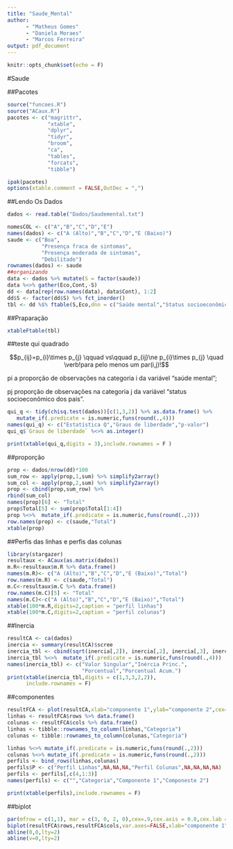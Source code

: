 ```yaml
---
title: "Saude_Mental"
author:
      - "Matheus Gomes"
      - "Daniela Moraes"
      - "Marcos Ferreira"
output: pdf_document
---
```


```r
knitr::opts_chunk$set(echo = F)

```

#Saude

##Pacotes
```r
source("funcoes.R")
source("ACaux.R")
pacotes <- c("magrittr",
             "xtable",
             "dplyr",
             "tidyr",
             "broom",
             "ca",
             "tables",
             "forcats",
             "tibble")

ipak(pacotes)
options(xtable.comment = FALSE,OutDec = ",")
```

##Lendo Os Dados

```r
dados <- read.table("Dados/Saudemental.txt")

nomesCOL <- c("A","B","C","D","E")
names(dados) <- c("A (Alto)","B","C","D","E (Baixo)")
saude <- c("Boa",
           "Presença fraca de sintomas",
           "Presença moderada de sintomas",
           "Debilitado")
rownames(dados) <- saude
##organizando
data <- dados %>% mutate(S = factor(saude))
data %<>% gather(Eco,Cont,-S)
dd <- data[rep(row.names(data), data$Cont), 1:2]
dd$S <- factor(dd$S) %>% fct_inorder()
tbl <- dd %$% ftable(S,Eco,dnn = c("Saúde mental","Status socioeconômico dos pais"))


```

##Praparação

```r
xtableFtable(tbl)
```

##teste qui quadrado

$$p_{ij}=p_{i}\times p_{j} \qquad vs\qquad p_{ij}\ne p_{i}\times p_{j} \quad
\verb!para pelo menos um par(i,j)!$$

pi a proporção de observações na categoria i da variável “saúde mental”;

pj proporção de
observações na categoria j da variável “status socioeconômico dos pais”.


```r
qui_q <- tidy(chisq.test(dados))[c(1,3,2)] %>% as.data.frame() %>% 
   mutate_if(.predicate = is.numeric,funs(round(.,4)))
names(qui_q) <- c("Estatística Q","Graus de liberdade","p-valor")
qui_q$`Graus de liberdade` %<>% as.integer()

print(xtable(qui_q,digits = 3),include.rownames = F )
```

##proporção

```r
prop <- dados/nrow(dd)*100
sum_row <- apply(prop,1,sum) %>% simplify2array()
sum_col <- apply(prop,2,sum) %>% simplify2array()
prop <- cbind(prop,sum_row) %>% 
rbind(sum_col)
names(prop)[6] <- "Total"
prop$Total[5] <- sum(prop$Total[1:4])
prop %<>%  mutate_if(.predicate = is.numeric,funs(round(.,2)))
row.names(prop) <- c(saude,"Total")
xtable(prop)
```


##Perfis das linhas e perfis das colunas

```r
library(stargazer)
resultaux <- ACaux(as.matrix(dados))
m.R<-resultaux$m.R %>% data.frame()
names(m.R)<- c("A (Alto)","B","C","D","E (Baixo)","Total")
row.names(m.R) <- c(saude,"Total")
m.C<-resultaux$m.C %>% data.frame()
row.names(m.C)[5] <- "Total"
names(m.C)<-c("A (Alto)","B","C","D","E (Baixo)","Total")
xtable(100*m.R,digits=2,caption = "perfil linhas")
xtable(100*m.C,digits=2,caption = "perfil colunas")

```



##Inercia

```r

resultCA <- ca(dados)
inercia <- summary(resultCA)$scree
inercia_tbl <- cbind(sqrt(inercia[,2]), inercia[,2], inercia[,3], inercia[,4]) %>% data.frame()
inercia_tbl %<>%  mutate_if(.predicate = is.numeric,funs(round(.,4)))
names(inercia_tbl) <- c("Valor Singular","Inércia Princ.",
                        "Porcentual","Porcentual Acum.")
print(xtable(inercia_tbl,digits = c(1,3,3,2,2)), 
      include.rownames = F)
```

##componentes

```r
resultFCA <- plot(resultCA,xlab="componente 1",ylab="componente 2",cex=1.2)
linhas <- resultFCA$rows %>% data.frame() 
colunas <- resultFCA$cols %>% data.frame() 
linhas <- tibble::rownames_to_column(linhas,"Categoria")
colunas <- tibble::rownames_to_column(colunas,"Categoria")

linhas %<>% mutate_if(.predicate = is.numeric,funs(round(.,2)))
colunas %<>% mutate_if(.predicate = is.numeric,funs(round(.,2)))
perfils <- bind_rows(linhas,colunas)
perfils$P <- c("Perfil Linhas",NA,NA,NA,"Perfil Colunas",NA,NA,NA,NA)
perfils <- perfils[,c(4,1:3)]
names(perfils) <- c("","Categoria","Componente 1","Componeste 2")

print(xtable(perfils),include.rownames = F)
```


##biplot

```r
par(mfrow = c(1,1), mar = c(3, 0, 2, 0),cex=.9,cex.axis = 0.8,cex.lab = 1.1,mgp = c(1.5, .5, 0))
biplot(resultFCA$rows,resultFCA$cols,var.axes=FALSE,xlab="componente 1", ylab="componente 2",xlim=c(-.2,0.2))
abline(0,0,lty=2)
abline(v=0,lty=2)
```


